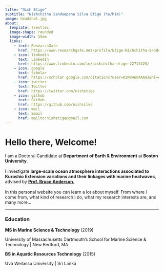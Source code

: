 ```yaml
---
title: "Nish Etige"
subtitle: "Nishchitha Sandeepana Silva Etige (he/him)"
image: headshot.jpg
about: 
  template: trestles
  image-shape: rounded
  image-width: 15em
  links:
    - text: ResearchGate
      href: https://www.researchgate.net/profile/Etige-Nishchitha-Sandeepana-Silva-2
    - icon: linkedin
      text: LinkedIn
      href: https://www.linkedin.com/in/nishchitha-etige-22713425/
    - icon: google
      text: Scholar
      href: https://scholar.google.com/citations?user=0IW8468AAAAJ&hl=en
    - icon: twitter
      text: Twitter
      href: https://twitter.com/nishetige
    - icon: github
      text: GitHub
      href: https://github.com/nishsilva
    - icon: mail
      text: Email
      href: mailto:nishetige@gmail.com
---
```


# **Hello there, Welcome!**

I am a Doctoral Candidate at **Department of Earth & Environment** at **Boston University**.\
\
I investigate **large-scale ocean atmosphere interactions associated to Kuroshio Extension variations and their linkages with marine heatwaves**, advised by [**Prof. Bruce Anderson.**](https://www.bu.edu/earth/profiles/bruce-anderson/)\
\
In this personal website you can learn a lot about myself. From where I come from, what kind of research I do, what my research interests are, and many more...

------------------------------------------------------------------------

### Education

**MS in Marine Science & Technology** (2019)

University of Massachusetts Dartmouth's School for Marine Science & Technology \| New Bedford, MA

**BS in Aquatic Resources Technology** (2015)

Uva Wellassa University \| Sri Lanka

